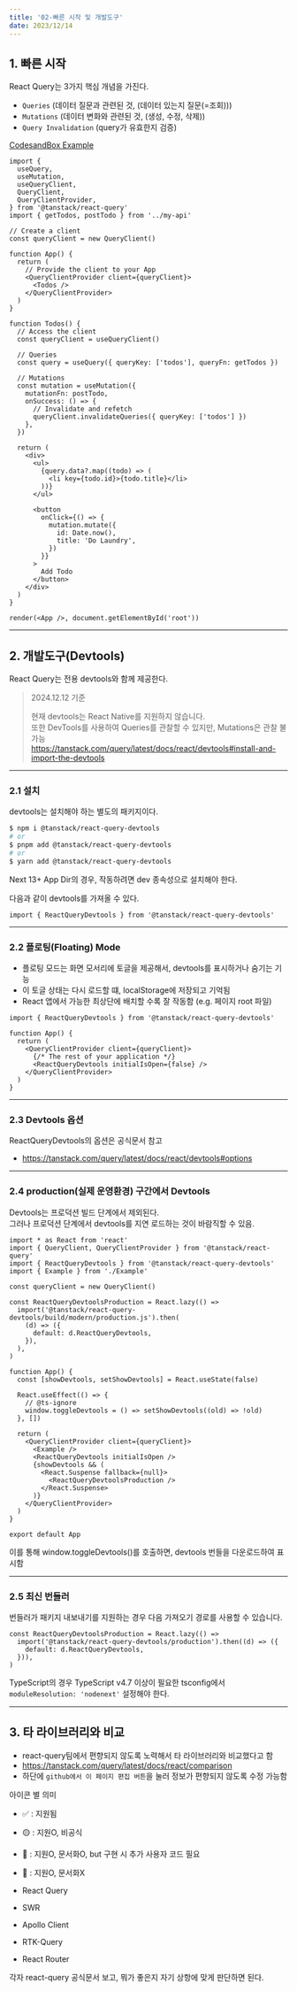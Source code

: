 ```yaml
---
title: '02-빠른 시작 및 개발도구'
date: 2023/12/14
---
```


## 1. 빠른 시작

React Query는 3가지 핵심 개념을 가진다.
- `Queries`   (데이터 질문과 관련된 것, (데이터 있는지 질문(=조회)))
- `Mutations` (데이터 변화와 관련된 것, (생성, 수정, 삭제))
- `Query Invalidation` (query가 유효한지 검증)

[CodesandBox Example](https://codesandbox.io/p/devbox/tanstack-query-example-react-simple-lskn7u?embed=1&file=%2Fsrc%2Findex.jsx%3A12%2C38)

```tsx
import {
  useQuery,
  useMutation,
  useQueryClient,
  QueryClient,
  QueryClientProvider,
} from '@tanstack/react-query'
import { getTodos, postTodo } from '../my-api'

// Create a client
const queryClient = new QueryClient()

function App() {
  return (
    // Provide the client to your App
    <QueryClientProvider client={queryClient}>
      <Todos />
    </QueryClientProvider>
  )
}

function Todos() {
  // Access the client
  const queryClient = useQueryClient()

  // Queries
  const query = useQuery({ queryKey: ['todos'], queryFn: getTodos })

  // Mutations
  const mutation = useMutation({
    mutationFn: postTodo,
    onSuccess: () => {
      // Invalidate and refetch
      queryClient.invalidateQueries({ queryKey: ['todos'] })
    },
  })

  return (
    <div>
      <ul>
        {query.data?.map((todo) => (
          <li key={todo.id}>{todo.title}</li>
        ))}
      </ul>

      <button
        onClick={() => {
          mutation.mutate({
            id: Date.now(),
            title: 'Do Laundry',
          })
        }}
      >
        Add Todo
      </button>
    </div>
  )
}

render(<App />, document.getElementById('root'))
```

---

## 2. 개발도구(Devtools)

React Query는 전용 devtools와 함께 제공한다.

> 2024.12.12 기준
> 
> 현재 devtools는 React Native를 지원하지 않습니다. <br />
> 또한 DevTools를 사용하여 Queries를 관찰할 수 있지만, Mutations은 관찰 불가능 <br />
> https://tanstack.com/query/latest/docs/react/devtools#install-and-import-the-devtools


---

### 2.1 설치

devtools는 설치해야 하는 별도의 패키지이다.

```bash
$ npm i @tanstack/react-query-devtools
# or
$ pnpm add @tanstack/react-query-devtools
# or
$ yarn add @tanstack/react-query-devtools
```

Next 13+ App Dir의 경우, 작동하려면 dev 종속성으로 설치해야 한다.

다음과 같이 devtools를 가져올 수 있다.

```tsx
import { ReactQueryDevtools } from '@tanstack/react-query-devtools'
```

---

### 2.2 플로팅(Floating) Mode

- 플로팅 모드는 화면 모서리에 토글을 제공해서, devtools를 표시하거나 숨기는 기능
- 이 토글 상태는 다시 로드할 떄, localStorage에 저장되고 기억됨
- React 앱에서 가능한 최상단에 배치할 수록 잘 작동함 (e.g. 페이지 root 파일)

```tsx
import { ReactQueryDevtools } from '@tanstack/react-query-devtools'

function App() {
  return (
    <QueryClientProvider client={queryClient}>
      {/* The rest of your application */}
      <ReactQueryDevtools initialIsOpen={false} />
    </QueryClientProvider>
  )
}
```

---

### 2.3 Devtools 옵션

ReactQueryDevtools의 옵션은 공식문서 참고

- https://tanstack.com/query/latest/docs/react/devtools#options

---

### 2.4 production(실제 운영환경) 구간에서 Devtools

Devtools는 프로덕션 빌드 단계에서 제외된다. <br />
그러나 프로덕션 단계에서 devtools를 지연 로드하는 것이 바람직할 수 있음.

```tsx
import * as React from 'react'
import { QueryClient, QueryClientProvider } from '@tanstack/react-query'
import { ReactQueryDevtools } from '@tanstack/react-query-devtools'
import { Example } from './Example'

const queryClient = new QueryClient()

const ReactQueryDevtoolsProduction = React.lazy(() =>
  import('@tanstack/react-query-devtools/build/modern/production.js').then(
    (d) => ({
      default: d.ReactQueryDevtools,
    }),
  ),
)

function App() {
  const [showDevtools, setShowDevtools] = React.useState(false)

  React.useEffect(() => {
    // @ts-ignore
    window.toggleDevtools = () => setShowDevtools((old) => !old)
  }, [])

  return (
    <QueryClientProvider client={queryClient}>
      <Example />
      <ReactQueryDevtools initialIsOpen />
      {showDevtools && (
        <React.Suspense fallback={null}>
          <ReactQueryDevtoolsProduction />
        </React.Suspense>
      )}
    </QueryClientProvider>
  )
}

export default App
```

이를 통해 window.toggleDevtools()를 호출하면, devtools 번들을 다운로드하여 표시함

---

### 2.5 최신 번들러

번들러가 패키지 내보내기를 지원하는 경우 다음 가져오기 경로를 사용할 수 있습니다.

```tsx
const ReactQueryDevtoolsProduction = React.lazy(() =>
  import('@tanstack/react-query-devtools/production').then((d) => ({
    default: d.ReactQueryDevtools,
  })),
)
```

TypeScript의 경우 TypeScript v4.7 이상이 필요한 tsconfig에서 `moduleResolution: 'nodenext'` 설정해야 한다.

---

## 3. 타 라이브러리와 비교

- react-query팀에서 편향되지 않도록 노력해서 타 라이브러리와 비교했다고 함
- https://tanstack.com/query/latest/docs/react/comparison
- 하단에 `github에서 이 페이지 편집 버튼`을 눌러 정보가 편향되지 않도록 수정 가능함

아이콘 별 의미
- ✅ : 지원됨
- 🟡 : 지원O, 비공식
- 🔶 : 지원O, 문서화O, but 구현 시 추가 사용자 코드 필요
- 🛑 : 지원O, 문서화X

- React Query
- SWR
- Apollo Client
- RTK-Query
- React Router

각자 react-query 공식문서 보고, 뭐가 좋은지 자기 상항에 맞게 판단하면 된다.